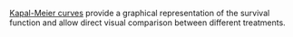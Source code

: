 [Kapal-Meier curves](https://en.wikipedia.org/wiki/Kaplan%E2%80%93Meier_estimator) provide a graphical representation of the survival function and allow direct visual comparison between different treatments.

```r

```
